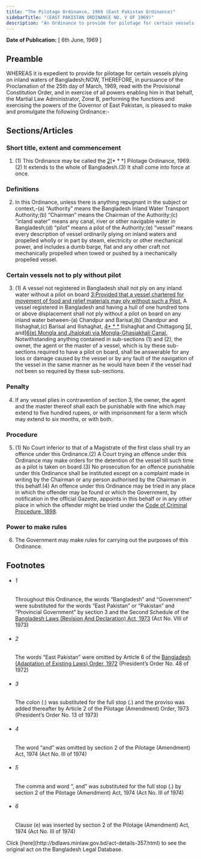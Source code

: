 ```yaml
---
title: "The Pilotage Ordinance, 1969 (East Pakistan Ordinance)"
sidebarTitle: "(EAST PAKISTAN ORDINANCE NO. V OF 1969)"
description: "An Ordinance to provide for pilotage for certain vessels plying on inland waters of Bangladesh.1♣"
---
```


**Date of Publication:** [ 6th June, 1969 ]

## Preamble

WHEREAS it is expedient to provide for pilotage for certain vessels plying on inland waters of Bangladesh;NOW, THEREFORE, in pursuance of the Proclamation of the 25th day of March, 1969, read with the Provisional Constitution Order, and in exercise of all powers enabling him in that behalf, the Martial Law Administrator, Zone B, performing the functions and exercising the powers of the Governor of East Pakistan, is pleased to make and promulgate the following Ordinance:-

## Sections/Articles

### Short title, extent and commencement

1. (1) This Ordinance may be called the [2](1)[\* \* \*] Pilotage Ordinance, 1969.(2) It extends to the whole of Bangladesh.(3) It shall come into force at once.

### Definitions

2. In this Ordinance, unless there is anything repugnant in the subject or context,-(a) “Authority” means the Bangladesh Inland Water Transport Authority;(b) “Chairman” means the Chairman of the Authority;(c) “inland water” means any canal, river or other navigable water in Bangladesh;(d) “pilot” means a pilot of the Authority;(e) “vessel” means every description of vessel ordinarily plying on inland waters and propelled wholly or in part by steam, electricity or other mechanical power, and includes a dumb barge, flat and any other craft not mechanically propelled when towed or pushed by a mechanically propelled vessel.

### Certain vessels not to ply without pilot

3. (1) A vessel not registered in Bangladesh shall not ply on any inland water without a pilot on board [3](1)[:Provided that a vessel chartered for movement of food and relief materials may ply without such a Pilot.](2) A vessel registered in Bangladesh and having a hull of one hundred tons or above displacement shall not ply without a pilot on board on any inland water between-(a) Chandpur and Barisal,(b) Chandpur and Ilishaghat,(c) Barisal and Ilishaghat, [4](2)[\* \* \*](d) Ilishaghat and Chittagong [5](3)[, and][6](4)[(e) Mongla and Jhalokati via Mongla-Ghasiakhali Canal.](3) Notwithstanding anything contained in sub-sections (1) and (2), the owner, the agent or the master of a vessel, which is by these sub-sections required to have a pilot on board, shall be answerable for any loss or damage caused by the vessel or by any fault of the navigation of the vessel in the same manner as he would have been if the vessel had not been so required by these sub-sections.

### Penalty

4. If any vessel plies in contravention of section 3, the owner, the agent and the master thereof shall each be punishable with fine which may extend to five hundred rupees, or with imprisonment for a term which may extend to six months, or with both.

### Procedure

5. (1) No Court inferior to that of a Magistrate of the first class shall try an offence under this Ordinance.(2) A Court trying an offence under this Ordinance may make orders for the detention of the vessel till such time as a pilot is taken on board.(3) No prosecution for an offence punishable under this Ordinance shall be instituted except on a complaint made in writing by the Chairman or any person authorised by the Chairman in this behalf.(4) An offence under this Ordinance may be tried in any place in which the offender may be found or which the Government, by notification in the official Gazette, appoints in this behalf or in any other place in which the offender might be tried under the [Code of Criminal Procedure, 1898](/laws/volume-4/act-75 "Code of Criminal Procedure, 1898").

### Power to make rules

6. The Government may make rules for carrying out the purposes of this Ordinance.

## Footnotes

- ###### 1

  Throughout this Ordinance, the words “Bangladesh” and “Government” were substituted for the words “East Pakistan” or “Pakistan” and “Provincial Government” by section 3 and the Second Schedule of the [Bangladesh Laws (Revision And Declaration) Act, 1973](/laws/volume-17/act-430 "Bangladesh Laws (Revision And Declaration) Act, 1973") (Act No. VIII of 1973)

- ###### 2

  The words “East Pakistan” were omitted by Article 6 of the [Bangladesh (Adaptation of Existing Laws) Order, 1972](/laws/volume-15/act-388 "Bangladesh (Adaptation of Existing Laws) Order, 1972 ") (President’s Order No. 48 of 1972)

- ###### 3

  The colon (:) was substituted for the full stop (.) and the proviso was added thereafter by Article 2 of the Pilotage (Amendment) Order, 1973 (President’s Order No. 13 of 1973)

- ###### 4

  The word “and” was omitted by section 2 of the Pilotage (Amendment) Act, 1974 (Act No. III of 1974)

- ###### 5

  The comma and word “, and” was substituted for the full stop (.) by section 2 of the Pilotage (Amendment) Act, 1974 (Act No. III of 1974)

- ###### 6

  Clause (e) was inserted by section 2 of the Pilotage (Amendment) Act, 1974 (Act No. III of 1974)

<Note>
  Click [here](http://bdlaws.minlaw.gov.bd/act-details-357.html) to see the original act on the Bangladesh Legal Database.
</Note>
